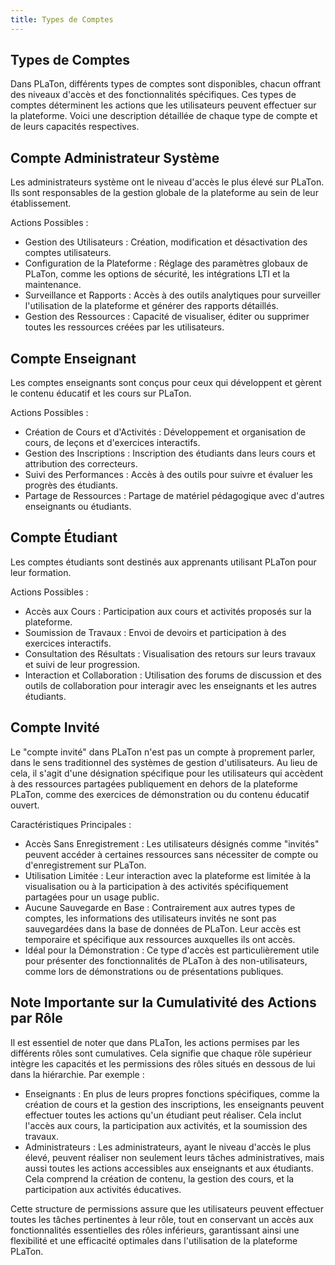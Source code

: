 ```yaml
---
title: Types de Comptes
---
```


## Types de Comptes

Dans PLaTon, différents types de comptes sont disponibles, chacun offrant des niveaux d'accès et des fonctionnalités spécifiques. Ces types de comptes déterminent les actions que les utilisateurs peuvent effectuer sur la plateforme. Voici une description détaillée de chaque type de compte et de leurs capacités respectives.

## Compte Administrateur Système

Les administrateurs système ont le niveau d'accès le plus élevé sur PLaTon. Ils sont responsables de la gestion globale de la plateforme au sein de leur établissement.

Actions Possibles :

- Gestion des Utilisateurs : Création, modification et désactivation des comptes utilisateurs.
- Configuration de la Plateforme : Réglage des paramètres globaux de PLaTon, comme les options de sécurité, les intégrations LTI et la maintenance.
- Surveillance et Rapports : Accès à des outils analytiques pour surveiller l'utilisation de la plateforme et générer des rapports détaillés.
- Gestion des Ressources : Capacité de visualiser, éditer ou supprimer toutes les ressources créées par les utilisateurs.

## Compte Enseignant

Les comptes enseignants sont conçus pour ceux qui développent et gèrent le contenu éducatif et les cours sur PLaTon.

Actions Possibles :

- Création de Cours et d'Activités : Développement et organisation de cours, de leçons et d'exercices interactifs.
- Gestion des Inscriptions : Inscription des étudiants dans leurs cours et attribution des correcteurs.
- Suivi des Performances : Accès à des outils pour suivre et évaluer les progrès des étudiants.
- Partage de Ressources : Partage de matériel pédagogique avec d'autres enseignants ou étudiants.

## Compte Étudiant

Les comptes étudiants sont destinés aux apprenants utilisant PLaTon pour leur formation.

Actions Possibles :

- Accès aux Cours : Participation aux cours et activités proposés sur la plateforme.
- Soumission de Travaux : Envoi de devoirs et participation à des exercices interactifs.
- Consultation des Résultats : Visualisation des retours sur leurs travaux et suivi de leur progression.
- Interaction et Collaboration : Utilisation des forums de discussion et des outils de collaboration pour interagir avec les enseignants et les autres étudiants.

## Compte Invité

Le "compte invité" dans PLaTon n'est pas un compte à proprement parler, dans le sens traditionnel des systèmes de gestion d'utilisateurs. Au lieu de cela, il s'agit d'une désignation spécifique pour les utilisateurs qui accèdent à des ressources partagées publiquement en dehors de la plateforme PLaTon, comme des exercices de démonstration ou du contenu éducatif ouvert.

Caractéristiques Principales :

- Accès Sans Enregistrement : Les utilisateurs désignés comme "invités" peuvent accéder à certaines ressources sans nécessiter de compte ou d'enregistrement sur PLaTon.
- Utilisation Limitée : Leur interaction avec la plateforme est limitée à la visualisation ou à la participation à des activités spécifiquement partagées pour un usage public.
- Aucune Sauvegarde en Base : Contrairement aux autres types de comptes, les informations des utilisateurs invités ne sont pas sauvegardées dans la base de données de PLaTon. Leur accès est temporaire et spécifique aux ressources auxquelles ils ont accès.
- Idéal pour la Démonstration : Ce type d'accès est particulièrement utile pour présenter des fonctionnalités de PLaTon à des non-utilisateurs, comme lors de démonstrations ou de présentations publiques.

## Note Importante sur la Cumulativité des Actions par Rôle

Il est essentiel de noter que dans PLaTon, les actions permises par les différents rôles sont cumulatives. Cela signifie que chaque rôle supérieur intègre les capacités et les permissions des rôles situés en dessous de lui dans la hiérarchie. Par exemple :

- Enseignants : En plus de leurs propres fonctions spécifiques, comme la création de cours et la gestion des inscriptions, les enseignants peuvent effectuer toutes les actions qu'un étudiant peut réaliser. Cela inclut l'accès aux cours, la participation aux activités, et la soumission des travaux.
- Administrateurs : Les administrateurs, ayant le niveau d'accès le plus élevé, peuvent réaliser non seulement leurs tâches administratives, mais aussi toutes les actions accessibles aux enseignants et aux étudiants. Cela comprend la création de contenu, la gestion des cours, et la participation aux activités éducatives.

Cette structure de permissions assure que les utilisateurs peuvent effectuer toutes les tâches pertinentes à leur rôle, tout en conservant un accès aux fonctionnalités essentielles des rôles inférieurs, garantissant ainsi une flexibilité et une efficacité optimales dans l'utilisation de la plateforme PLaTon.
